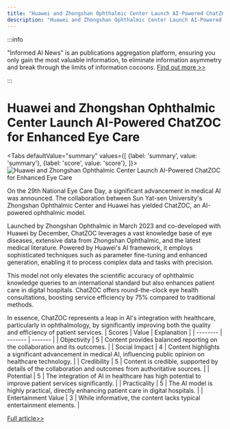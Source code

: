 ```yaml
---
title: "Huawei and Zhongshan Ophthalmic Center Launch AI-Powered ChatZOC for Enhanced Eye Care"
description: "Huawei and Zhongshan Ophthalmic Center Launch AI-Powered ChatZOC for Enhanced Eye Care"
---
```



:::info

"Informed AI News" is an publications aggregation platform, ensuring you only gain the most valuable information, to eliminate information asymmetry and break through the limits of information cocoons.  [Find out more >>](/)

:::

# Huawei and Zhongshan Ophthalmic Center Launch AI-Powered ChatZOC for Enhanced Eye Care


<Tabs
	defaultValue="summary"
	values={[
	{label: 'summary', value: 'summary'},
	{label: 'score', value: 'score'},
]}>
<TabItem value="summary">
<img
  src="https://image.informedainews.com/2024/06/Hea-QC8-1717723101-0.jpg"
  alt="Huawei and Zhongshan Ophthalmic Center Launch AI-Powered ChatZOC for Enhanced Eye Care"
/>



On the 29th National Eye Care Day, a significant advancement in medical AI was announced. The collaboration between Sun Yat-sen University's Zhongshan Ophthalmic Center and Huawei has yielded ChatZOC, an AI-powered ophthalmic model.

Launched by Zhongshan Ophthalmic in March 2023 and co-developed with Huawei by December, ChatZOC leverages a vast knowledge base of eye diseases, extensive data from Zhongshan Ophthalmic, and the latest medical literature. Powered by Huawei's AI framework, it employs sophisticated techniques such as parameter fine-tuning and enhanced generation, enabling it to process complex data and tasks with precision.

This model not only elevates the scientific accuracy of ophthalmic knowledge queries to an international standard but also enhances patient care in digital hospitals. ChatZOC offers round-the-clock eye health consultations, boosting service efficiency by 75% compared to traditional methods.

In essence, ChatZOC represents a leap in AI's integration with healthcare, particularly in ophthalmology, by significantly improving both the quality and efficiency of patient services.
</TabItem>
<TabItem value="score">
	| Scores     | Value   | Explanation |
	| -------- | ------- | ------- |
	| Objectivity  | 5    | Content provides balanced reporting on the collaboration and its outcomes.    |
	| Social Impact | 4     | Content highlights a significant advancement in medical AI, influencing public opinion on healthcare technology.    |
	| Credibility    | 5    | Content is credible, supported by details of the collaboration and outcomes from authoritative sources.    |
	| Potential    | 5    | The integration of AI in healthcare has high potential to improve patient services significantly.    |
	| Practicality    | 5    | The AI model is highly practical, directly enhancing patient care in digital hospitals.    |
	| Entertainment Value    | 3    | While informative, the content lacks typical entertainment elements.    |
</TabItem>
</Tabs>

[Full article>>](https://www.cnbeta.com.tw/articles/tech/1433875.htm)
